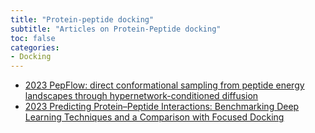 ```yaml
---
title: "Protein-peptide docking"
subtitle: "Articles on Protein-Peptide docking"
toc: false
categories:
- Docking
---
```



* [2023 PepFlow: direct conformational sampling from peptide energy landscapes through hypernetwork-conditioned diffusion](https://doi.org/10.1101/2023.06.25.546443){target="_blank"}
* [2023 Predicting Protein–Peptide Interactions: Benchmarking Deep Learning Techniques and a Comparison with Focused Docking](https://doi.org/10.1021/acs.jcim.3c00602){target="_blank"}
